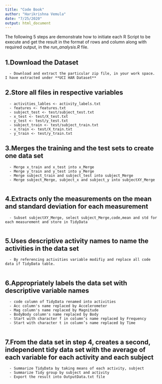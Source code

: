 ```yaml
---
title: "Code Book"
author: "Harikrishna Vemula"
date: "7/25/2020"
output: html_document
---
```




The following 5 steps are demonstrate how to initiate each R Script to be execute and get the result in the format of rows and column along with required output, in the *run_analysis.R* file.

## 1.Download the Dataset

      - Download and extract the particular zip file, in your work space. I have extracted under **UCI HAR Dataset** 
  
## 2.Store all files in respective variables

      - activities_lables <- activity_labels.txt
      - features <- features.txt
      - subject_test <- test/subject_test.txt
      - x_test <- test/X_test.txt
      - y_test <- test/y_test.txt
      - subject_train <- test/subject_train.txt
      - x_train <- test/X_train.txt
      - y_train <- test/y_train.txt

## 3.Merges the training and the test sets to create one data set

      - Merge x_train and x_test into x_Merge
      - Merge y_train and y_test into y_Merge
      - Merge subject_train and subject_test into subject_Merge
      - Merge subject_Merge, subject_x and subject_y into subjectXY_Merge
      
## 4.Extracts only the measurements on the mean and standard deviation for each measurement

      - Subset subjectXY_Merge, select subject_Merge,code,mean and std for each measurement and store in TidyData
      
## 5.Uses descriptive activity names to name the activities in the data set
      
      - By referencing activities variable modifiy and replace all code data if TidyData table.
      
## 6.Appropriately labels the data set with descriptive variable names
      
      - code column of TidyData renamed into activities
      - Acc column's name replaced by Accelerometer
      - Mag column's name replaced by Magnitude
      - BodyBody column's name replaced by Body
      - Start with character f in column’s name replaced by Frequency
      - Start with character t in column’s name replaced by Time
      
## 7.From the data set in step 4, creates a second, independent tidy data set with the average of each variable for each activity and each subject

      - Summarize TidyData by taking means of each activity, subject
      - Summarize Tidy group by subject and activity
      - Export the result into OutputData.txt file
      

